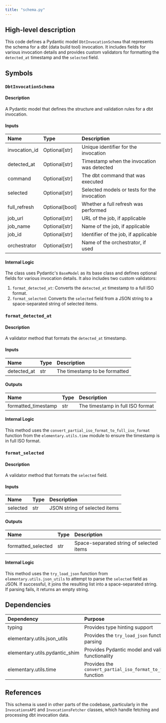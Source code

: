 ```yaml
---
title: "schema.py"
---
```


## High-level description
This code defines a Pydantic model `DbtInvocationSchema` that represents the schema for a dbt (data build tool) invocation. It includes fields for various invocation details and provides custom validators for formatting the `detected_at` timestamp and the `selected` field.

## Symbols

### `DbtInvocationSchema`
#### Description
A Pydantic model that defines the structure and validation rules for a dbt invocation.

#### Inputs
| Name | Type | Description |
|:-----|:-----|:------------|
| invocation_id | Optional[str] | Unique identifier for the invocation |
| detected_at | Optional[str] | Timestamp when the invocation was detected |
| command | Optional[str] | The dbt command that was executed |
| selected | Optional[str] | Selected models or tests for the invocation |
| full_refresh | Optional[bool] | Whether a full refresh was performed |
| job_url | Optional[str] | URL of the job, if applicable |
| job_name | Optional[str] | Name of the job, if applicable |
| job_id | Optional[str] | Identifier of the job, if applicable |
| orchestrator | Optional[str] | Name of the orchestrator, if used |

#### Internal Logic
The class uses Pydantic's `BaseModel` as its base class and defines optional fields for various invocation details. It also includes two custom validators:

1. `format_detected_at`: Converts the `detected_at` timestamp to a full ISO format.
2. `format_selected`: Converts the `selected` field from a JSON string to a space-separated string of selected items.

### `format_detected_at`
#### Description
A validator method that formats the `detected_at` timestamp.

#### Inputs
| Name | Type | Description |
|:-----|:-----|:------------|
| detected_at | str | The timestamp to be formatted |

#### Outputs
| Name | Type | Description |
|:-----|:-----|:------------|
| formatted_timestamp | str | The timestamp in full ISO format |

#### Internal Logic
This method uses the `convert_partial_iso_format_to_full_iso_format` function from the `elementary.utils.time` module to ensure the timestamp is in full ISO format.

### `format_selected`
#### Description
A validator method that formats the `selected` field.

#### Inputs
| Name | Type | Description |
|:-----|:-----|:------------|
| selected | str | JSON string of selected items |

#### Outputs
| Name | Type | Description |
|:-----|:-----|:------------|
| formatted_selected | str | Space-separated string of selected items |

#### Internal Logic
This method uses the `try_load_json` function from `elementary.utils.json_utils` to attempt to parse the `selected` field as JSON. If successful, it joins the resulting list into a space-separated string. If parsing fails, it returns an empty string.

## Dependencies
| Dependency | Purpose |
|:-----------|:--------|
| typing | Provides type hinting support |
| elementary.utils.json_utils | Provides the `try_load_json` function for JSON parsing |
| elementary.utils.pydantic_shim | Provides Pydantic model and validator functionality |
| elementary.utils.time | Provides the `convert_partial_iso_format_to_full_iso_format` function |

## References
This schema is used in other parts of the codebase, particularly in the `InvocationsAPI` and `InvocationsFetcher` classes, which handle fetching and processing dbt invocation data.